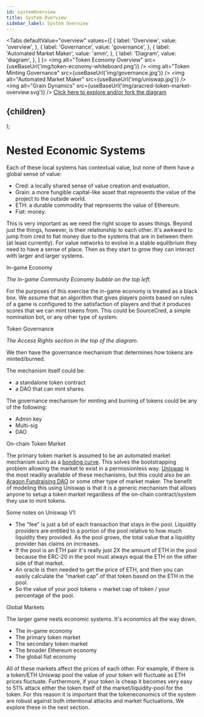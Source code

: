 ```yaml
---
id: systemOverview
title: System Overview
sidebar_label: System Overview
---
```



<Tabs
  defaultValue="overview"
  values={[
    { label: 'Overview', value: 'overview', },
    { label: 'Governance', value: 'governance', },
    { label: 'Automated Market Maker', value: 'amm', },
    { label: 'Diagram', value: 'diagram', },
  ]
}>
    <TabItem value="overview">
        <img alt="Token Economy Overview" src={useBaseUrl('img/token-economy-whiteboard.png')} />
    </TabItem>
    <TabItem value="governance">
        <img alt="Token Minting Governance" src={useBaseUrl('img/governance.jpg')} />
    </TabItem>
    <TabItem value="amm">
        <img alt="Automated Market Maker" src={useBaseUrl('img/uniswap.jpg')} />
    </TabItem>
    <TabItem value="diagram">
        <img alt="Grain Dynamics" src={useBaseUrl('img/aracred-token-market-overview.svg')} />
        <a href="https://www.lucidchart.com/invitations/accept/53bb9538-8ec1-472a-a955-8ff0b09b06b6">Click here to explore and/or fork the diagram</a>
    </TabItem>
</Tabs>

  <h2>
    <span
        style={{
        backgroundColor: color,
        borderRadius: '2px',
        color: '#fff',
        padding: '0.2rem',
        }}>
        {children}
    </span>
  </h2>
);

# Nested Economic Systems

Each of these local systems has contextual value, but none of them have a global sense of value:
- Cred: a locally shared sense of value creation and evaluation.
- Grain: a more fungible capital-like asset that represents the value of the project to the outside world.
- ETH: a durable commodity that represents the value of Ethereum.
- Fiat: money.

This is very important as we need the right scope to asses things. Beyond just the things, however, is their relationship to each other. It's awkward to jump from cred to fiat money due to the systems that are in between them (at least currently). For value networks to evolve in a stable equilibrium they need to have a sense of place. Then as they start to grow they can interact with larger and larger systems. 

<Highlight color="blue">In-game Economy</Highlight>

*The In-game Community Economy bubble on the top left.*

For the purposes of this exercise the in-game economy is treated as a black box. We assume that an algorithm that gives players points based on rules of a game is configured to the satisfaction of players and that it produces scores that we can mint tokens from. This could be SourceCred, a simple nomination bot, or any other type of system.

<Highlight color="pink">Token Governance</Highlight>

*The Access Rights section in the top of the diagram.*

We then have the governance mechanism that determines how tokens are minted/burned. 

The mechanism itself could be:
- a standalone token contract
- a DAO that can mint shares

The governance mechanism for minting and burning of tokens could be any of the following:
- Admin key
- Multi-sig
- DAO

<Highlight color="orange">On-chain Token Market</Highlight>

The primary token market is assumed to be an automated market mechanism such as a [bonding curve](https://discourse.sourcecred.io/t/bonding-curve-references/271). This solves the bootstrapping problem allowing the market to exist in a permissionless way. [Uniswap](https://uniswap.exchange/) is the most readily available of these mechanisms, but this could also be an [Aragon Fundraising DAO](https://fundraising.aragon.black/) or some other type of market maker. The benefit of modeling this using Uniswap is that it is a generic mechanism that allows anyone to setup a token market regardless of the on-chain contract/system they use to mint tokens.

Some notes on Uniswap V1:
- The "fee" is just a bit of each transaction that stays in the pool. Liquidity providers are entitled to a portion of the pool relative to how much liquidity they provided. As the pool grows, the total value that a liquidity provider has claims on increases.
- If the pool is an ETH pair it's really just 2X the amount of ETH in the pool because the ERC-20 in the pool must always equal the ETH on the other side of that market.
- An oracle is then needed to get the price of ETH, and then you can easily calculate the "market cap" of that token based on the ETH in the pool.
- So the value of your pool tokens = market cap of token / your percentage of the pool.

<Highlight color="green">Global Markets</Highlight>

The larger game nests economic systems. It's economics all the way down.
- The in-game economy
- The primary token market
- The secondary token market
- The broader Ethereum economy
- The global fiat economy

All of these markets affect the prices of each other. For example, if there is a token/ETH Uniswap pool the value of your token will fluctuate as ETH prices fluctuate. Furthermore, if your token is cheap it becomes very easy to 51% attack either the token itself of the market/liquidity-pool for the token. For this reason it is important that the tokeneconomics of the system are robust against both intentional attacks and market fluctuations. We explore these in the next section.
